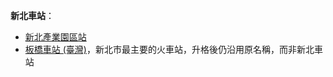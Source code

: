 '''新北車站'''：
*[[新北產業園區站|新北產業園區站]]
*[[板橋車站_(臺灣)|板橋車站 (臺灣)]]，新北市最主要的火車站，升格後仍沿用原名稱，而非新北車站

{{消歧义|Cat=四字車站名消歧義}}